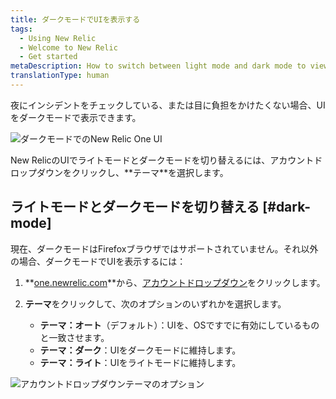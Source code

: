 ```yaml
---
title: ダークモードでUIを表示する
tags:
  - Using New Relic
  - Welcome to New Relic
  - Get started
metaDescription: How to switch between light mode and dark mode to view the New Relic UI.
translationType: human
---
```


夜にインシデントをチェックしている、または目に負担をかけたくない場合、UIをダークモードで表示できます。

![ダークモードでのNew Relic One UI](./images/APM_distributed_tracing_dark-Mode.png "ダークモードでのNew Relic One UI")

<figcaption>
  New RelicのUIでライトモードとダークモードを切り替えるには、アカウントドロップダウンをクリックし、**テーマ**を選択します。
</figcaption>

## ライトモードとダークモードを切り替える [#dark-mode]

現在、ダークモードはFirefoxブラウザではサポートされていません。それ以外の場合、ダークモードでUIを表示するには：

1. **[one.newrelic.com](https://one.newrelic.com)**から、[アカウントドロップダウン](/docs/using-new-relic/welcome-new-relic/get-started/glossary#account-dropdown)をクリックします。

2. **テーマ**をクリックして、次のオプションのいずれかを選択します。

   * **テーマ：オート**（デフォルト）：UIを、OSですでに有効にしているものと一致させます。
   * **テーマ：ダーク**：UIをダークモードに維持します。
   * **テーマ：ライト**：UIをライトモードに維持します。

![アカウントドロップダウンテーマのオプション](./images/account_dropdown_theme.png "account_dropdown_theme option")